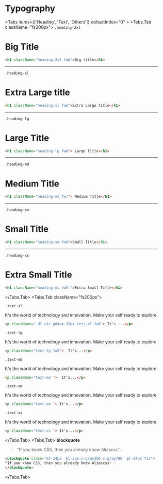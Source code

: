  


# Typography

<Tabs items={['Heading', 'Text', 'Others']} defaultIndex="0" >
  <Tabs.Tab className="fs200px">
  `.heading-2xl`
  <h1 className=" df  aic p64px-32px heading-2xl font-weight-bold">Big Title</h1>
  
  ```html copy
  <h1 className="heading-2xl fwb">Big title</h1>
  ```
  ---
  `.heading-xl`
  <h1 className=" df aic p64px-32px heading-xl fwb">Extra Large title</h1>
  
  ```html copy
  <h1 className="heading-xl fwb">Extra Large title</h1>
  ```
  ---
  `.heading-lg`
  <h1 className=" df aic  p64px-32px heading-lg fwb"> Large Title</h1>
  
  ```html copy
  <h1 className="heading-lg fwb"> Large Title</h1>
  ```
  ---
  `.heading-md`
  <h1 className="  df aic  p64px-32px heading-md fw7"> Medium Title</h1>
  
  ```html copy
  <h1 className="heading-md fw7"> Medium Title</h1>
  ```
  ---
  `.heading-sm`
  <h1 className=" df aic p64px-32px heading-sm fw6"> Small Title</h1>
  
  ```html copy
  <h1 className="heading-sm fw6">Small Title</h1>
  ```
  ---
  `.heading-xs`
  <h1 className=" df aic  p64px-32px heading-xs fw5">Extra Small Title</h1>
  
  ```html copy
  <h1 className="heading-xs fw5 ">Extra Small Title</h1>
  ```
  </Tabs.Tab>
 <Tabs.Tab className="fs200px">
  
  `.text-xl`
  <p className=" df aic p64px-32px text-xl fw6 "> It's the world of technology and innovation. Make your self ready to explore</p>
  
  ```html copy
  <p className=" df aic p64px-32px text-xl fw6"> It's ...</p>
  ```

  `.text-lg`
  <p className=" df aic p64px-32px text-lg fw5 ">  It's the world of technology and innovation. Make your self ready to explore</p>
  
  ```html copy
  <p className="text-lg fw5">  It's...</p>
  ```
  `.text-md`
  <p className=" df aic p64px-32px text-md ">  It's the world of technology and innovation. Make your self ready to explore</p>
  
  ```html copy
  <p className="text-md ">  It's...</p>
  ```
  `.text-sm`
  <p className=" df aic p64px-32px text-sm ">  It's the world of technology and innovation. Make your self ready to explore</p>
  
  ```html copy
  <p className="text-sm "> It's...</p>
  ```
  `.text-xs`
  <p className=" df aic p64px-32px text-xs "> It's the world of technology and innovation. Make your self ready to explore</p>
  
  ```html copy
  <p className="text-xs "> It's...</p>
  ```
  </Tabs.Tab>
  <Tabs.Tab>
  **blockquote**
  <div className="p-64px-32px">
    <blockquote className="mt-24px  bl-2px-s-gray300 c-gray700  pl-24px fsi"> 
    "If you know CSS, then you already know Aliascss" .
    </blockquote>
  </div>
  

  ```html copy
  <blockquote class="mt-24px  bl-2px-s-gray300 c-gray700  pl-24px fsi"> 
  "If you know CSS, then you already know Aliascss" .
  </blockquote>
  ```
  </Tabs.Tab>
</Tabs>
